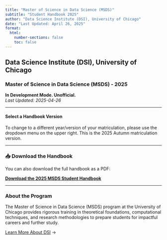 ```yaml
---
title: "Master of Science in Data Science (MSDS)" 
subtitle: "Student Handbook 2025"
author: "Data Science Institute (DSI), University of Chicago"
date: "Last Updated: April 26, 2025"
format:
  html:
    number-sections: false
    toc: false
---
```


## Data Science Institute (DSI), University of Chicago
### Master of Science in Data Science (MSDS) - 2025  

**In Development Mode. Unofficial.**   
_Last Updated: 2025-04-26_  

---

#### Select a Handbook Version

To change to a different year/version of your matriculation, please use the dropdown menu on the upper right. This is the 2025 Autumn matriculation version.  

---

### 📥 Download the Handbook

You can also download the full handbook as a PDF:

[**Download the 2025 MSDS Student Handbook**](pdfs/test.pdf){.btn .btn-primary}

---

### About the Program

The Master of Science in Data Science (MSDS) program at the University of Chicago provides rigorous training in theoretical foundations, computational techniques, and research methodologies to prepare students for impactful careers and further study.

[Learn More About DSI](https://datascience.uchicago.edu) →

